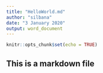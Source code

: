 ```yaml
---
title: "HelloWorld.md"
author: "silbana"
date: "3 January 2020"
output: word_document
---
```


```r
knitr::opts_chunk$set(echo = TRUE)
```

## This is a markdown file